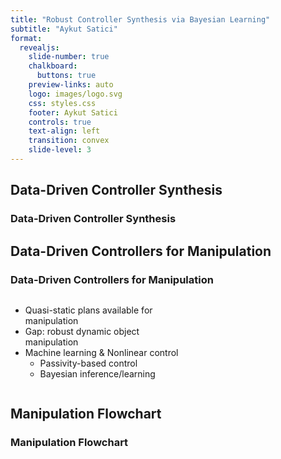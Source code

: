 ```yaml
---
title: "Robust Controller Synthesis via Bayesian Learning"
subtitle: "Aykut Satici"
format:
  revealjs:
    slide-number: true
    chalkboard:
      buttons: true
    preview-links: auto
    logo: images/logo.svg
    css: styles.css
    footer: Aykut Satici 
    controls: true
    text-align: left
    transition: convex
    slide-level: 3
---
```



## Data-Driven Controller Synthesis 

### Data-Driven Controller Synthesis {data-background-image="images/nn-pbc-struct_v2.svg" data-background-size="contain"} 

### {data-background-video="videos/iwp_swing_stab.mp4" data-background-size="contain" data-background-video-loop="true"}

### {data-background-video="videos/furuta_swing_stab.mp4" data-background-size="contain" data-background-video-loop="false"}



## Data-Driven Controllers for Manipulation
### Data-Driven Controllers for Manipulation

::: columns

::: {.column width="60%"} 

::: incremental
-   Quasi-static plans available for manipulation
-   Gap: robust dynamic object manipulation
-   Machine learning \& Nonlinear control
    - Passivity-based control 
    - Bayesian inference/learning 
:::
:::


::: {.column width="40%"}
<img data-src="./images/simple_robot.svg" width="350" class="fragment"
data-fragment-index=1/>
<img data-src="./images/test_arena_frr_bsu.svg" width="350" class="fragment"
data-fragment-index=1/>
:::

:::



## Manipulation Flowchart
### Manipulation Flowchart {data-background-image="images/research_overview_fig.svg" data-background-size="contain"}


## {background-iframe="https://www.bastiansolutions.com/service/industrial-robotics/"}
